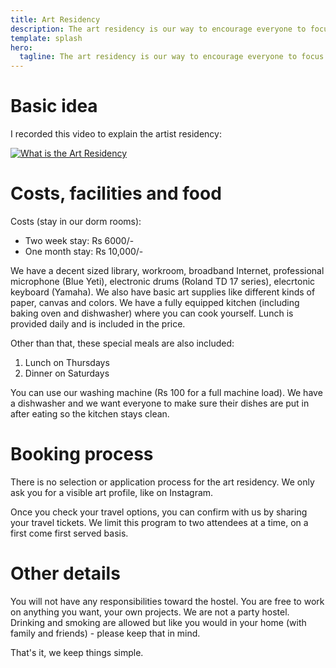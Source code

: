 ```yaml
---
title: Art Residency
description: The art residency is our way to encourage everyone to focus on their passions, creativity and self-growth. The residency price is only for folks with a visible art profile, with a minimum stay of two weeks.
template: splash
hero:
  tagline: The art residency is our way to encourage everyone to focus on their passions, creativity and self-growth. The residency price is only for folks with a visible art profile (any form of expression is welcome), with a minimum stay of two weeks.
---
```


# Basic idea

I recorded this video to explain the artist residency:

[![What is the Art Residency](https://img.youtube.com/vi/6hnvukTSw9c/0.jpg)](https://youtu.be/6hnvukTSw9c)

# Costs, facilities and food

Costs (stay in our dorm rooms):

- Two week stay: Rs 6000/-
- One month stay: Rs 10,000/-

We have a decent sized library, workroom, broadband Internet, professional microphone (Blue Yeti), electronic drums (Roland TD 17 series), elecrtonic keyboard (Yamaha).
We also have basic art supplies like different kinds of paper, canvas and colors.
We have a fully equipped kitchen (including baking oven and dishwasher) where you can cook yourself. Lunch is provided daily and is included in the price.

Other than that, these special meals are also included:

1. Lunch on Thursdays
2. Dinner on Saturdays

You can use our washing machine (Rs 100 for a full machine load). We have a dishwasher and we want everyone to make sure their dishes are put in after eating so the kitchen stays clean.

# Booking process

There is no selection or application process for the art residency. We only ask you for a visible art profile, like on Instagram.

Once you check your travel options, you can confirm with us by sharing your travel tickets. We limit this program to two attendees at a time, on a first come first served basis.

# Other details

You will not have any responsibilities toward the hostel. You are free to work on anything you want, your own projects. We are not a party hostel. Drinking and smoking are allowed but like you would in your home (with family and friends) - please keep that in mind.

That's it, we keep things simple.
